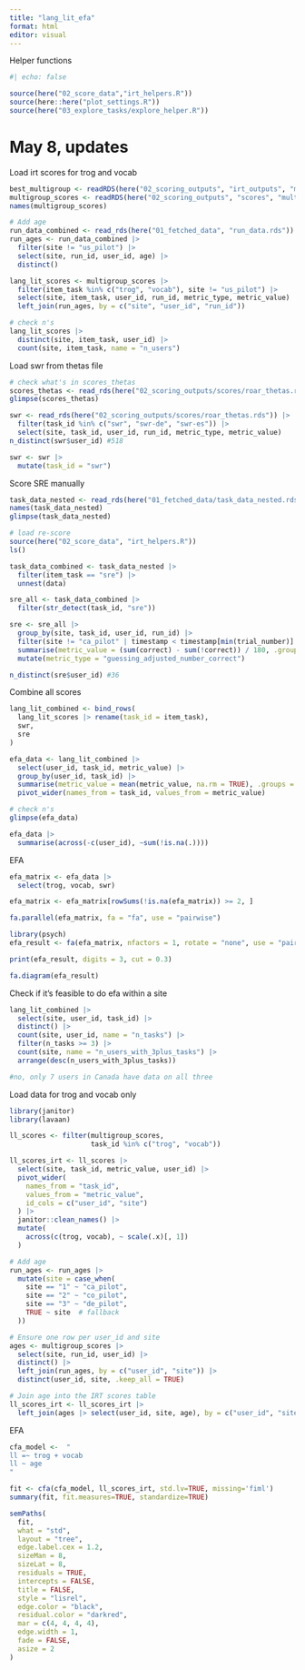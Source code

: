 ```yaml
---
title: "lang_lit_efa"
format: html
editor: visual
---
```


Helper functions

```r
#| echo: false

source(here("02_score_data","irt_helpers.R"))
source(here::here("plot_settings.R"))
source(here("03_explore_tasks/explore_helper.R"))

```

# May 8, updates
Load irt scores for trog and vocab

```r
best_multigroup <- readRDS(here("02_scoring_outputs", "irt_outputs", "multigroup_best_outputs.rds"))
multigroup_scores <- readRDS(here("02_scoring_outputs", "scores", "multigroup_scores.rds"))
names(multigroup_scores)

# Add age
run_data_combined <- read_rds(here("01_fetched_data", "run_data.rds"))
run_ages <- run_data_combined |>
  filter(site != "us_pilot") |>
  select(site, run_id, user_id, age) |>
  distinct()

lang_lit_scores <- multigroup_scores |>
  filter(item_task %in% c("trog", "vocab"), site != "us_pilot") |>
  select(site, item_task, user_id, run_id, metric_type, metric_value) |>
  left_join(run_ages, by = c("site", "user_id", "run_id"))

# check n's
lang_lit_scores |>
  distinct(site, item_task, user_id) |>
  count(site, item_task, name = "n_users")


```

Load swr from thetas file

```r
# check what's in scores_thetas
scores_thetas <- read_rds(here("02_scoring_outputs/scores/roar_thetas.rds"))
glimpse(scores_thetas)

swr <- read_rds(here("02_scoring_outputs/scores/roar_thetas.rds")) |>
  filter(task_id %in% c("swr", "swr-de", "swr-es")) |>
  select(site, task_id, user_id, run_id, metric_type, metric_value)
n_distinct(swr$user_id) #518

swr <- swr |>
  mutate(task_id = "swr")

```

Score SRE manually

```r
task_data_nested <- read_rds(here("01_fetched_data/task_data_nested.rds"))
names(task_data_nested)
glimpse(task_data_nested)

# load re-score
source(here("02_score_data", "irt_helpers.R"))
ls()

task_data_combined <- task_data_nested |>
  filter(item_task == "sre") |>
  unnest(data)

sre_all <- task_data_combined |>
  filter(str_detect(task_id, "sre"))

sre <- sre_all |>
  group_by(site, task_id, user_id, run_id) |>
  filter(site != "ca_pilot" | timestamp < timestamp[min(trial_number)] + 180) |>
  summarise(metric_value = (sum(correct) - sum(!correct)) / 180, .groups = "drop") |>
  mutate(metric_type = "guessing_adjusted_number_correct")

n_distinct(sre$user_id) #36

```

Combine all scores

```r

lang_lit_combined <- bind_rows(
  lang_lit_scores |> rename(task_id = item_task),
  swr,
  sre
)

efa_data <- lang_lit_combined |>
  select(user_id, task_id, metric_value) |>
  group_by(user_id, task_id) |>
  summarise(metric_value = mean(metric_value, na.rm = TRUE), .groups = "drop") |>
  pivot_wider(names_from = task_id, values_from = metric_value)

# check n's
glimpse(efa_data)

efa_data |>
  summarise(across(-c(user_id), ~sum(!is.na(.))))

```

EFA

```r

efa_matrix <- efa_data |>
  select(trog, vocab, swr)

efa_matrix <- efa_matrix[rowSums(!is.na(efa_matrix)) >= 2, ]

fa.parallel(efa_matrix, fa = "fa", use = "pairwise")

library(psych)
efa_result <- fa(efa_matrix, nfactors = 1, rotate = "none", use = "pairwise", fm = "ml")

print(efa_result, digits = 3, cut = 0.3)

fa.diagram(efa_result)

```

Check if it's feasible to do efa within a site

```r

lang_lit_combined |>
  select(site, user_id, task_id) |>
  distinct() |>
  count(site, user_id, name = "n_tasks") |>
  filter(n_tasks >= 3) |>
  count(site, name = "n_users_with_3plus_tasks") |>
  arrange(desc(n_users_with_3plus_tasks))

#no, only 7 users in Canada have data on all three

```

Load data for trog and vocab only

```r
library(janitor)
library(lavaan)

ll_scores <- filter(multigroup_scores, 
                    task_id %in% c("trog", "vocab"))  

ll_scores_irt <- ll_scores |>
  select(site, task_id, metric_value, user_id) |>
  pivot_wider(
    names_from = "task_id", 
    values_from = "metric_value", 
    id_cols = c("user_id", "site")
  ) |>
  janitor::clean_names() |>
  mutate(
    across(c(trog, vocab), ~ scale(.x)[, 1])
  )

# Add age
run_ages <- run_ages |>
  mutate(site = case_when(
    site == "1" ~ "ca_pilot",
    site == "2" ~ "co_pilot",
    site == "3" ~ "de_pilot",
    TRUE ~ site  # fallback
  ))

# Ensure one row per user_id and site
ages <- multigroup_scores |>
  select(site, run_id, user_id) |>
  distinct() |>
  left_join(run_ages, by = c("user_id", "site")) |>
  distinct(user_id, site, .keep_all = TRUE) 

# Join age into the IRT scores table
ll_scores_irt <- ll_scores_irt |>
  left_join(ages |> select(user_id, site, age), by = c("user_id", "site"))

```

EFA

```r
cfa_model <-  "
ll =~ trog + vocab 
ll ~ age
"

fit <- cfa(cfa_model, ll_scores_irt, std.lv=TRUE, missing='fiml')
summary(fit, fit.measures=TRUE, standardize=TRUE)

semPaths(
  fit,
  what = "std",
  layout = "tree",
  edge.label.cex = 1.2,
  sizeMan = 8,
  sizeLat = 8,
  residuals = TRUE,
  intercepts = FALSE,
  title = FALSE,
  style = "lisrel",
  edge.color = "black",
  residual.color = "darkred",
  mar = c(4, 4, 4, 4),
  edge.width = 1,
  fade = FALSE,
  asize = 2                 
)

```


```r

```

```r

```
